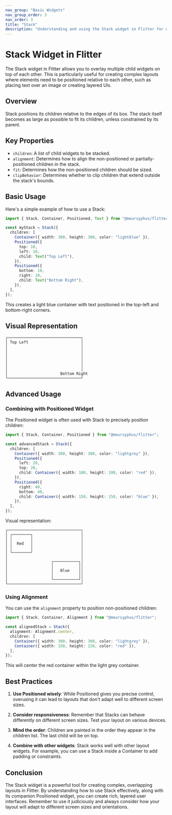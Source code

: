 ```yaml
---
nav_group: "Basic Widgets"
nav_group_order: 3
nav_order: 3
title: "Stack"
description: "Understanding and using the Stack widget in Flitter for overlapping layouts"
---
```


# Stack Widget in Flitter

The Stack widget in Flitter allows you to overlay multiple child widgets on top of each other. This is particularly useful for creating complex layouts where elements need to be positioned relative to each other, such as placing text over an image or creating layered UIs.

## Overview

Stack positions its children relative to the edges of its box. The stack itself becomes as large as possible to fit its children, unless constrained by its parent.

## Key Properties

- `children`: A list of child widgets to be stacked.
- `alignment`: Determines how to align the non-positioned or partially-positioned children in the stack.
- `fit`: Determines how the non-positioned children should be sized.
- `clipBehavior`: Determines whether to clip children that extend outside the stack's bounds.

## Basic Usage

Here's a simple example of how to use a Stack:

```typescript
import { Stack, Container, Positioned, Text } from "@meursyphus/flitter";

const myStack = Stack({
  children: [
    Container({ width: 300, height: 300, color: "lightblue" }),
    Positioned({
      top: 10,
      left: 10,
      child: Text("Top Left"),
    }),
    Positioned({
      bottom: 10,
      right: 10,
      child: Text("Bottom Right"),
    }),
  ],
});
```

This creates a light blue container with text positioned in the top-left and bottom-right corners.

## Visual Representation

```
┌────────────────────────────────┐
│ Top Left                       │
│                                │
│                                │
│                                │
│                                │
│                                │
│                                │
│                       Bottom Right
└────────────────────────────────┘
```

## Advanced Usage

### Combining with Positioned Widget

The Positioned widget is often used with Stack to precisely position children:

```typescript
import { Stack, Container, Positioned } from "@meursyphus/flitter";

const advancedStack = Stack({
  children: [
    Container({ width: 300, height: 300, color: "lightgrey" }),
    Positioned({
      left: 20,
      top: 20,
      child: Container({ width: 100, height: 100, color: "red" }),
    }),
    Positioned({
      right: 40,
      bottom: 40,
      child: Container({ width: 150, height: 150, color: "blue" }),
    }),
  ],
});
```

Visual representation:

```
┌────────────────────────────────┐
│ ┌────────┐                     │
│ │        │                     │
│ │  Red   │                     │
│ │        │                     │
│ └────────┘                     │
│                                │
│                   ┌───────────┐│
│                   │           ││
│                   │   Blue    ││
│                   │           ││
│                   └───────────┘│
└────────────────────────────────┘
```

### Using Alignment

You can use the `alignment` property to position non-positioned children:

```typescript
import { Stack, Container, Alignment } from "@meursyphus/flitter";

const alignedStack = Stack({
  alignment: Alignment.center,
  children: [
    Container({ width: 300, height: 300, color: "lightgrey" }),
    Container({ width: 150, height: 150, color: "red" }),
  ],
});
```

This will center the red container within the light grey container.

## Best Practices

1. **Use Positioned wisely**: While Positioned gives you precise control, overusing it can lead to layouts that don't adapt well to different screen sizes.

2. **Consider responsiveness**: Remember that Stacks can behave differently on different screen sizes. Test your layout on various devices.

3. **Mind the order**: Children are painted in the order they appear in the children list. The last child will be on top.

4. **Combine with other widgets**: Stack works well with other layout widgets. For example, you can use a Stack inside a Container to add padding or constraints.

## Conclusion

The Stack widget is a powerful tool for creating complex, overlapping layouts in Flitter. By understanding how to use Stack effectively, along with its companion Positioned widget, you can create rich, layered user interfaces. Remember to use it judiciously and always consider how your layout will adapt to different screen sizes and orientations.
